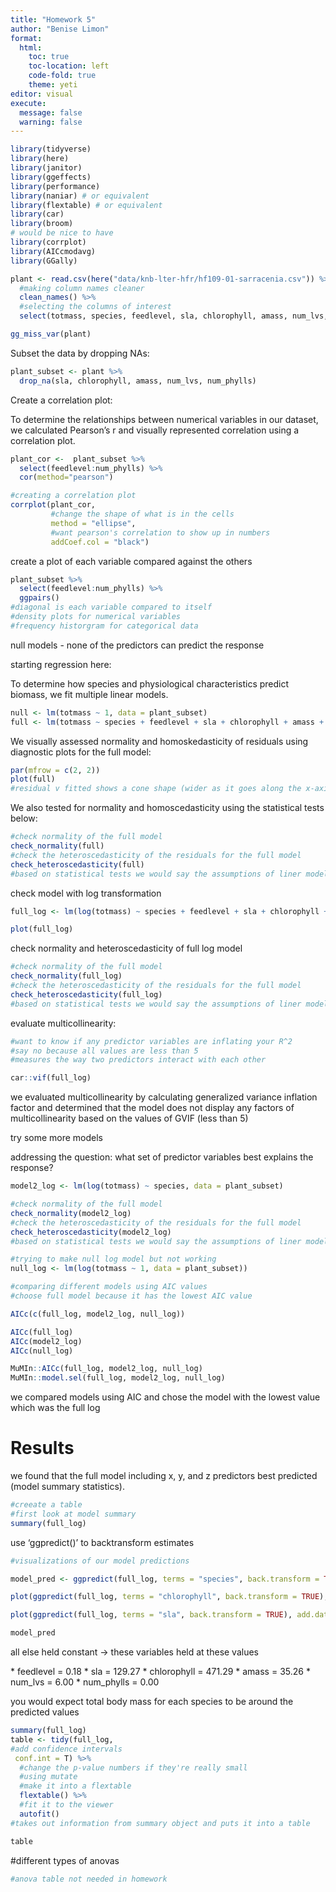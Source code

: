 ```yaml
---
title: "Homework 5"
author: "Benise Limon"
format: 
  html: 
    toc: true 
    toc-location: left
    code-fold: true 
    theme: yeti 
editor: visual
execute: 
  message: false
  warning: false
---
```


```r
library(tidyverse)
library(here)
library(janitor)
library(ggeffects)
library(performance)
library(naniar) # or equivalent
library(flextable) # or equivalent
library(car)
library(broom)
# would be nice to have
library(corrplot)
library(AICcmodavg)
library(GGally)

```

```r
plant <- read.csv(here("data/knb-lter-hfr/hf109-01-sarracenia.csv")) %>%
  #making column names cleaner 
  clean_names() %>% 
  #selecting the columns of interest 
  select(totmass, species, feedlevel, sla, chlorophyll, amass, num_lvs, num_phylls)

```

```r
gg_miss_var(plant)
```

Subset the data by dropping NAs:

```r
plant_subset <- plant %>% 
  drop_na(sla, chlorophyll, amass, num_lvs, num_phylls)

```

Create a correlation plot:

To determine the relationships between numerical variables in our dataset, we calculated Pearson's r and visually represented correlation using a correlation plot.

```r
plant_cor <-  plant_subset %>% 
  select(feedlevel:num_phylls) %>% 
  cor(method="pearson")

#creating a correlation plot 
corrplot(plant_cor,
         #change the shape of what is in the cells 
         method = "ellipse",
         #want pearson's correlation to show up in numbers 
         addCoef.col = "black")
```

create a plot of each variable compared against the others

```r
plant_subset %>% 
  select(feedlevel:num_phylls) %>% 
  ggpairs() 
#diagonal is each variable compared to itself 
#density plots for numerical variables 
#frequency historgram for categorical data 
```

null models - none of the predictors can predict the response

starting regression here:

To determine how species and physiological characteristics predict biomass, we fit multiple linear models.

```r
null <- lm(totmass ~ 1, data = plant_subset)
full <- lm(totmass ~ species + feedlevel + sla + chlorophyll + amass + num_lvs + num_phylls, data = plant_subset)
```

We visually assessed normality and homoskedasticity of residuals using diagnostic plots for the full model:

```r
par(mfrow = c(2, 2))
plot(full)
#residual v fitted shows a cone shape (wider as it goes along the x-axis) which means there is not constant variance and it is heteroskedastic 
```

We also tested for normality and homoscedasticity using the statistical tests below:

```r
#check normality of the full model 
check_normality(full)
#check the heteroscedasticity of the residuals for the full model 
check_heteroscedasticity(full)
#based on statistical tests we would say the assumptions of liner models are not met 
```

check model with log transformation

```r
full_log <- lm(log(totmass) ~ species + feedlevel + sla + chlorophyll + amass + num_lvs + num_phylls, data = plant_subset)

plot(full_log)
```

check normality and heteroscedasticity of full log model

```r
#check normality of the full model 
check_normality(full_log)
#check the heteroscedasticity of the residuals for the full model 
check_heteroscedasticity(full_log)
#based on statistical tests we would say the assumptions of liner models are not met 
```

evaluate multicollinearity:

```r
#want to know if any predictor variables are inflating your R^2 
#say no because all values are less than 5 
#measures the way two predictors interact with each other 

car::vif(full_log)
```

we evaluated multicollinearity by calculating generalized variance inflation factor and determined that the model does not display any factors of multicollinearity based on the values of GVIF (less than 5)

try some more models

addressing the question: what set of predictor variables best explains the response?

```r
model2_log <- lm(log(totmass) ~ species, data = plant_subset)
```

```r
#check normality of the full model 
check_normality(model2_log)
#check the heteroscedasticity of the residuals for the full model 
check_heteroscedasticity(model2_log)
#based on statistical tests we would say the assumptions of liner models are not met
```

```r
#trying to make null log model but not working 
null_log <- lm(log(totmass ~ 1, data = plant_subset))
```

```r
#comparing different models using AIC values 
#choose full model because it has the lowest AIC value 

AICc(c(full_log, model2_log, null_log))
```

```r
AICc(full_log)
AICc(model2_log)
AICc(null_log)

MuMIn::AICc(full_log, model2_log, null_log)
MuMIn::model.sel(full_log, model2_log, null_log)
```

we compared models using AIC and chose the model with the lowest value which was the full log

# Results 

we found that the full model including x, y, and z predictors best predicted (model summary statistics).

```r
#creeate a table 
#first look at model summary 
summary(full_log)
```

use 'ggpredict()' to backtransform estimates

```r
#visualizations of our model predictions 

model_pred <- ggpredict(full_log, terms = "species", back.transform = TRUE)

plot(ggpredict(full_log, terms = "chlorophyll", back.transform = TRUE), add.data = T)

plot(ggpredict(full_log, terms = "sla", back.transform = TRUE), add.data = T)

model_pred
```

all else held constant -\> these variables held at these values

\* feedlevel = 0.18
\* sla = 129.27
\* chlorophyll = 471.29
\* amass = 35.26
\* num_lvs = 6.00
\* num_phylls = 0.00

you would expect total body mass for each species to be around the predicted values

```r
summary(full_log)
table <- tidy(full_log,
#add confidence intervals 
 conf.int = T) %>% 
  #change the p-value numbers if they're really small 
  #using mutate 
  #make it into a flextable 
  flextable() %>% 
  #fit it to the viewer 
  autofit()
#takes out information from summary object and puts it into a table 

table
```

#different types of anovas

```r
#anova table not needed in homework
```
